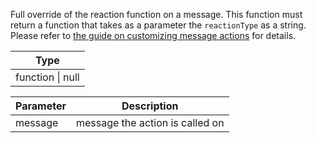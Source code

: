 Full override of the reaction function on a message.
This function must return a function that takes as a parameter the `reactionType` as a string.
Please refer to [the guide on customizing message actions](../../../../guides/message_actions_customization.mdx) for details.

| Type             |
| ---------------- |
| function \| null |

| Parameter | Description                     |
| --------- | ------------------------------- |
| message   | message the action is called on |

